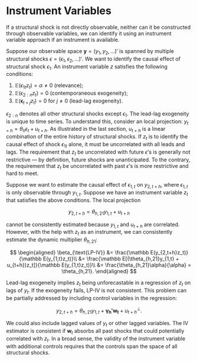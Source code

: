 # Instrument Variables

If a structural shock is not directly observable, neither can it be
constructed through observable variables, we can identify it using an
instrument variable approach if an instrument is available.

Suppose our observable space $\boldsymbol y=(y_1,y_2,\dots)'$ is spanned
by multiple structural shocks
$\epsilon = (\epsilon_1,\epsilon_2,\dots)'$. We want to identify the
causal effect of structural shock $\epsilon_1$. An instrument variable
$z$ satisfies the following conditions:

1.  $\mathbb E(\epsilon_{1t}z_t) =\alpha\neq 0$ (relevance);
2.  $\mathbb E(\epsilon_{2:n}z_t) = 0$ (contemporaneous exogeneity);
3.  $\mathbb E(\boldsymbol\epsilon_{t+j}z_t) = 0$ for $j\neq 0$
    (lead-lag exogeneity).

$\epsilon_{2:n}$ denotes all other structural shocks except
$\epsilon_1$. The lead-lag exogeneity is unique to time series. To
understand this, consider an local projection:
$y_{t+h} = \theta_h\epsilon_t +u_{t+h}$. As illustrated in the last
section, $u_{t+h}$ is a linear combination of the entire history of
structural shocks. If $z_t$ is to identify the causal effect of shock
$\epsilon_{1t}$ alone, it must be uncorrelated with all leads and lags.
The requirement that $z_t$ be uncorrelated with future $\epsilon$'s is
generally not restrictive --- by definition, future shocks are
unanticipated. To the contrary, the requirement that $z_t$ be
uncorrelated with past $\epsilon$'s is more restrictive and hard to
meet.

Suppose we want to estimate the causal effect of $\epsilon_{1,t}$ on
$y_{2,t+h}$, where $\epsilon_{1,t}$ is only observable through
$y_{1,t}$. Suppose we have an instrument variable $z_t$ that satisfies
the above conditions. The local projection

$$
y_{2,t+h} = \theta_{h,21} y_{1,t} + u_{t+h}
$$

cannot be consistently estimated because $y_{1,t}$ and $u_{t+h}$ are
correlated. However, with the help with $z_t$ as an instrument, we can
consistently estimate the dynamic multiplier $\theta_{h,21}$:

$$
\begin{aligned}
\beta_{\text{LP-IV}} &= \frac{\mathbb E(y_{2,t+h}z_t)}{\mathbb E(y_{1,t}z_t)}\\
&= \frac{\mathbb E[(\theta_{h,21}y_{1,t} + u_{t+h})z_t]}{\mathbb E(y_{1,t}z_t)}\\
&= \frac{\theta_{h,21}\alpha}{\alpha} = \theta_{h,21}.
\end{aligned}
$$

Lead-lag exogeneity implies $z_t$ being unforecastable in a regression
of $z_t$ on lags of $y_t$. If the exogeneity fails, LP-IV is not
consistent. This problem can be partially addressed by including control
variables in the regression:

$$
y_{2,t+h} = \theta_{h,21} y_{1,t} + \boldsymbol{\gamma_h'w_t} + u_{t+h}^{\perp}.
$$

We could also include lagged values of $y_t$ or other lagged variables.
The IV estimator is consistent if $\boldsymbol w_t$ absorbs all past
shocks that could potentially correlated with $z_t$. In a broad sense,
the validity of the instrument variable with additional controls
requires that the controls span the space of all structural shocks.
